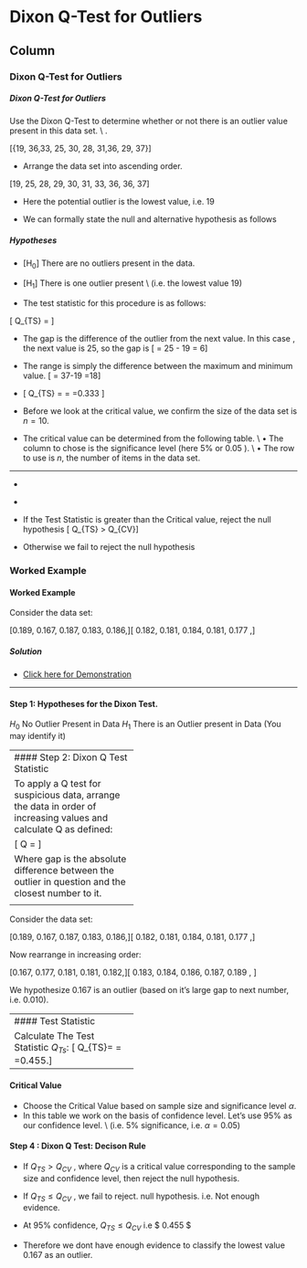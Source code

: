 Dixon Q-Test for Outliers {data-navmenu="Testing Model Assumptions"}
=====================================

Column {.tabset}
-------------------------------------------------


### Dixon Q-Test for Outliers

<h5>Dixon Q-Test for Outliers</h5>

Use the Dixon Q-Test to determine whether or not there is an outlier value present in this data set.
\\ \textit{Use a 5\% significance level}.




\[\LARGE \{19, 36,33,  25, 30, 28, 31,36, 29, 37\}\]



*  Arrange the data set into ascending order.

\[19, 25, 28, 29, 30, 31, 33, 36, 36, 37\]

*  Here the potential outlier is the lowest value, i.e. 19

*  We can formally state the null and alternative hypothesis as follows


<h5> Hypotheses</h5>

* [H$_0$] There are no outliers present in the data.
* [H$_1$] There is one outlier present \\ (i.e. the lowest value 19)


*  The test statistic for this procedure is as follows:

\[ Q_{TS} =  \frac{\mbox{Gap}}{\mbox{Range}} \]

*  The gap is the difference of the outlier from the next value. In this case , the next value is 25, so the gap is 
\[ \mbox{Gap} = 25 - 19 = 6\]
*  The range is simply the difference between the maximum and minimum value.
\[ \mbox{Range} = 37-19 =18\]

*  \[ Q_{TS} =  \frac{\mbox{Gap}}{\mbox{Range}} = \frac{6}{18} =0.333 \]


*  Before we look at the critical value, we confirm the size of the data set is $n=10$.

*   The critical value can be determined from the following table. \\ $\bullet$ The column to chose is the significance level (here 5\% or 0.05 ).
\\ $\bullet$ The row to use is $n$, the number of items in the data set.

-----------

\begin{tabular}{|c|c|c|c|}
\hline
$n$	&	$\alpha=0.10$	&	$\alpha=0.05$	&	$\alpha=0.01$	\\ \hline
3	&	0.941	&	0.970	&	0.994	\\ \hline
4	&	0.765	&	0.829	&	0.926	\\ \hline
5	&	0.642	&	0.710	&	0.821	\\ \hline
6	&	0.560	&	0.625	&	0.740	\\ \hline
7	&	0.507	&	0.568	&	0.680	\\ \hline
8	&	0.468	&	0.526	&	0.634	\\ \hline
9	&	0.437	&	0.493	&	0.598	\\ \hline
10	&	0.412	&	0.466	&	0.568	\\ \hline
11	&	0.392	&	0.444	&	0.542	\\ \hline
12	&	0.376	&	0.426	&	0.522	\\ \hline
13	&	0.361	&	0.410	&	0.503	\\ \hline
14	&	0.349	&	0.396	&	0.488	\\ \hline
15	&	0.338	&	0.384	&	0.475	\\ \hline

\end{tabular} 

-

*  \textbf{Rule of Thumb}



*  If the Test Statistic is greater than the Critical value, reject the null hypothesis
\[ Q_{TS} > Q_{CV}\]

*  Otherwise we fail to reject the null hypothesis

### Worked Example

<h4> Worked Example </h4>
Consider the data set:

\[0.189,\ 0.167,\ 0.187,\ 0.183,\ 0.186,\]\[ 0.182,\ 0.181,\ 0.184,\ 0.181,\ 0.177 \,\]

<h5> Solution</h5> 
 
* <a href="https://youtu.be/C0KltVEk6c8">  Click here for Demonstration</a> 




-------------------------------------------------------------


#### Step 1: Hypotheses for the Dixon Test.


$H_0$ No Outlier Present in Data
$H_1$ There is an Outlier present in Data (You may identify it)

<p>
------------------------------
#### Step 2: Dixon Q Test Statistic

To apply a Q test for suspicious data, arrange the data in order of increasing values and calculate Q as defined:

\[ Q = \frac{\text{gap}}{\text{range}} \]

Where gap is the absolute difference between the outlier in question and the closest number to it. 

<p>
------------------------------

Consider the data set:

\[0.189,\ 0.167,\ 0.187,\ 0.183,\ 0.186,\]\[ 0.182,\ 0.181,\ 0.184,\ 0.181,\ 0.177 \,\]

Now rearrange in increasing order:

\[0.167,\ 0.177,\ 0.181,\ 0.181,\ 0.182,\]\[ 0.183,\ 0.184,\ 0.186,\ 0.187,\ 0.189 \, \]


We hypothesize 0.167 is an outlier (based on it's large gap to next number, i.e. 0.010). 
<p>
------------------------------
#### Test Statistic

Calculate The Test Statistic $Q_{Ts}$:
\[ Q_{TS}=\frac{\text{gap}}{\text{range}} = \frac{0.177-0.167}{0.189-0.167}=0.455.\]
<p>
------------------------------
#### Critical Value

* Choose the Critical Value based on sample size and significance level $\alpha$. \smallskip
* In this table we work on the basis of confidence level. \smallskip \item Let's use 95\% as our confidence level. \\ (i.e. 5\% significance, i.e. $\alpha=0.05)$ 

#### Step 4 : Dixon Q Test: Decison Rule

* If $Q_{TS} > Q_{CV}$ , where $Q_{CV}$ is a critical value corresponding to the sample size and confidence level, then reject the null hypothesis. 
*  If $Q_{TS} \leq Q_{CV}$ , we fail to reject. null hypothesis. i.e. Not enough evidence. \smallskip

* At 95\% confidence, $Q_{TS} \leq Q_{CV}$ i.e $ 0.455 \leq 0.466$ 
* Therefore we dont have enough evidence to classify the lowest value 0.167 as an outlier. 




